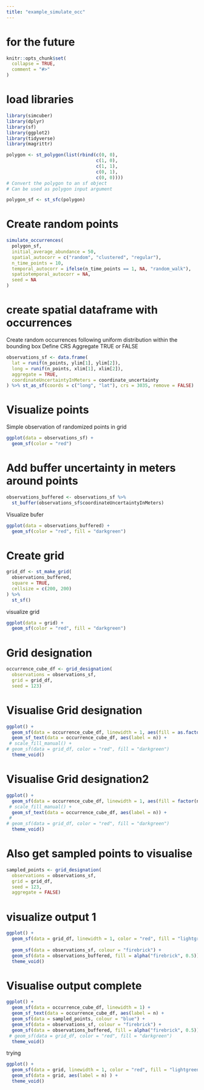 ```yaml
---
title: "example_simulate_occ"
---
```

# for the future

```r
knitr::opts_chunk$set(
  collapse = TRUE,
  comment = "#>"
)
```


# load libraries

```r
library(simcuber)
library(dplyr)
library(sf)
library(ggplot2)
library(tidyverse)
library(magrittr)
```

```r
polygon <- st_polygon(list(rbind(c(0, 0),
                                 c(1, 0),
                                 c(1, 1),
                                 c(0, 1),
                                 c(0, 0))))
# Convert the polygon to an sf object
# Can be used as polygon input argument

polygon_sf <- st_sfc(polygon)
```


# Create random points

```r
simulate_occurrences(
  polygon_sf,
  initial_average_abundance = 50,
  spatial_autocorr = c("random", "clustered", "regular"),
  n_time_points = 10,
  temporal_autocorr = ifelse(n_time_points == 1, NA, "random_walk"),
  spatiotemporal_autocorr = NA,
  seed = NA
)
```


# create spatial dataframe with occurrences

Create random occurrences following uniform distribution within the bounding box
Define CRS
Aggregate TRUE or FALSE

```r
observations_sf <- data.frame(
  lat = runif(n_points, ylim[1], ylim[2]),
  long = runif(n_points, xlim[1], xlim[2]),
  aggregate = TRUE,
  coordinateUncertaintyInMeters = coordinate_uncertainty
) %>% st_as_sf(coords = c("long", "lat"), crs = 3035, remove = FALSE)
```

# Visualize points

Simple observation of randomized points in grid

```r
ggplot(data = observations_sf) +
  geom_sf(color = "red")
```

# Add buffer uncertainty in meters around points

```r

observations_buffered <- observations_sf %>%
  st_buffer(observations_sf$coordinateUncertaintyInMeters)
```


Visualize bufer
```r
ggplot(data = observations_buffered) +
  geom_sf(color = "red", fill = "darkgreen")
```


# Create grid
```r
grid_df <- st_make_grid(
  observations_buffered,
  square = TRUE,
  cellsize = c(200, 200)
) %>%
  st_sf()
```

visualize grid

```r
ggplot(data = grid) +
  geom_sf(color = "red", fill = "darkgreen")
```



# Grid designation
```r
occurrence_cube_df <- grid_designation(
  observations = observations_sf,
  grid = grid_df,
  seed = 123)
```

# Visualise Grid designation
```r
ggplot() +
  geom_sf(data = occurrence_cube_df, linewidth = 1, aes(fill = as.factor(n))) +
  geom_sf_text(data = occurrence_cube_df, aes(label = n)) +
 # scale_fill_manual() + 
# geom_sf(data = grid_df, color = "red", fill = "darkgreen")
  theme_void()

```
# Visualise Grid designation2
```r
ggplot() +
  geom_sf(data = occurrence_cube_df, linewidth = 1, aes(fill = factor(n))) +
 # scale_fill_manual() +
  geom_sf_text(data = occurrence_cube_df, aes(label = n)) +
 #  
# geom_sf(data = grid_df, color = "red", fill = "darkgreen")
  theme_void()

```



# Also get sampled points to visualise

```r
sampled_points <- grid_designation(
  observations = observations_sf,
  grid = grid_df,
  seed = 123,
  aggregate = FALSE)
```


# visualize output 1


```r
ggplot() +
  geom_sf(data = grid_df, linewidth = 1, color = "red", fill = "lightgreen") +
  
  geom_sf(data = observations_sf, colour = "firebrick") +
  geom_sf(data = observations_buffered, fill = alpha("firebrick", 0.5)) +
  theme_void()
```




# Visualise output complete
```r
ggplot() +
  geom_sf(data = occurrence_cube_df, linewidth = 1) +
  geom_sf_text(data = occurrence_cube_df, aes(label = n) +
  geom_sf(data = sampled_points, colour = "blue") +
  geom_sf(data = observations_sf, colour = "firebrick") +
  geom_sf(data = observations_buffered, fill = alpha("firebrick", 0.5)) +
 # geom_sf(data = grid_df, color = "red", fill = "darkgreen")
  theme_void()

```

trying

```r
ggplot() +
  geom_sf(data = grid, linewidth = 1, color = "red", fill = "lightgreen") +
  geom_sf(data = grid, aes(label = n) ) +
  theme_void()
```




